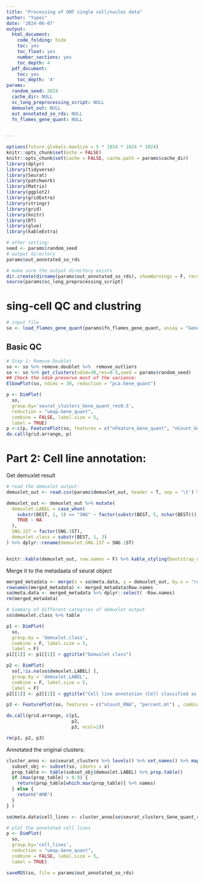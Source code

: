 ```yaml
---
title: "Processing of ONT single cell/nuclei data"
author: "Yupei"
date: '2024-06-07'
output:
  html_document:
    code_folding: hide
    toc: yes
    toc_float: yes
    number_sections: yes
    toc_depth: 4
  pdf_document:
    toc: yes
    toc_depth: '4'
params:
  random_seed: 2024
  cache_dir: NULL
  sc_long_preprocessing_script: NULL
  demuxlet_out: NULL
  out_annotated_so_rds: NULL
  fn_flames_gene_quant: NULL

    
---
```


```r
options(future.globals.maxSize = 5 * 1024 * 1024 * 1024)
knitr::opts_chunk$set(echo = FALSE)
knitr::opts_chunk$set(cache = FALSE, cache.path = params$cache_dir)
library(dplyr)
library(tidyverse)
library(Seurat)
library(patchwork)
library(Matrix)
library(ggplot2)
library(gridExtra)
library(stringr)
library(grid)
library(knitr)
library(DT)
library(glue)
library(kableExtra)
```

```r
# other setting:
seed <- params$random_seed
# output directory
params$out_annotated_so_rds

# make sure the output directory exists
dir.create(dirname(params$out_annotated_so_rds), showWarnings = F, recursive = T)
source(params$sc_long_preprocessing_script)
```



# sing-cell QC and clustring
```r
# input file
so <- load_flames_gene_quant(params$fn_flames_gene_quant, assay = "Gene_quant")
```

## Basic QC

```r
# Step 1: Remove Doublet
so <- so %>% remove.doublet %>%  remove_outliers 
so <- so %>% get_clusters(ndim=30,res=0.5,seed = params$random_seed)
## Check the ndim preserve most of the variance:
ElbowPlot(so, ndims = 30, reduction = "pca.Gene_quant")
```


```r
p <- DimPlot(
  so,
  group.by='seurat_clusters_Gene_quant_res0.5',
  reduction = "umap.Gene_quant",
  combine = FALSE, label.size = 5,
  label = TRUE)
p <-c(p, FeaturePlot(so, features = c("nFeature_Gene_quant", "nCount_Gene_quant", "percent.mt") , combine = F))
do.call(grid.arrange, p)
```

# Part 2: Cell line annotation:
Get demuxlet result
```r
# read the demuxlet output:
demuxlet_out <- read.csv(params$demuxlet_out, header = T, sep = '\t') %>% dplyr::select(BARCODE, BEST, SNG.1ST)

demuxlet_out <- demuxlet_out %>% mutate(
  demuxlet.LABEL = case_when(
    substr(BEST, 1, 3) == "SNG" ~ factor(substr(BEST, 5, nchar(BEST))),
    TRUE ~ NA
  ),
  SNG.1ST = factor(SNG.1ST),
  demuxlet.class = substr(BEST, 1, 3)
) %>% dplyr::rename(demuxlet.SNG.1ST = SNG.1ST)


knitr::kable(demuxlet_out, row.names = F) %>% kable_styling(bootstrap_options = "striped",font_size = 10) %>% scroll_box(height = "400px")
```


Merge it to the metadaata of seurat object
```r
merged_metadata <- merge(x = so@meta.data, y = demuxlet_out, by.x = "row.names", by.y = "BARCODE", all.x = TRUE)
rownames(merged_metadata) <- merged_metadata$Row.names
so@meta.data <- merged_metadata %>% dplyr::select( -Row.names)
rm(merged_metadata)
```

```r
# Summary of different categries of demuxlet output
so$demuxlet.class %>% table
```

```r

p1 <- DimPlot(
  so,
  group.by = 'demuxlet.class',
  combine = F, label.size = 5,
  label = F)
p1[[1]] <- p1[[1]] + ggtitle("Demuxlet class")

p2 <- DimPlot(
  so[,!is.na(so$demuxlet.LABEL) ],
  group.by = 'demuxlet.LABEL',
  combine = F, label.size = 5,
  label = F)
p2[[1]] <- p2[[1]] + ggtitle("Cell line annotation (Cell classified as SNG)")

p3 <- FeaturePlot(so, features = c("nCount_RNA", "percent.mt") , combine = F)

do.call(grid.arrange, c(p1,
                        p2,
                        p3, ncol=2))

rm(p1, p2, p3)
```
Annotated the original clusters:
```r
cluster_anno <- so$seurat_clusters %>% levels() %>% set_names() %>% map_chr( function(x) {
  subset_obj <- subset(so, idents = x)
  prop_table <- table(subset_obj$demuxlet.LABEL) %>% prop.table()
  if (max(prop_table) > 0.9) {
    return(prop_table[which.max(prop_table)] %>% names)
  } else {
    return("AMB")
  }
} )

so@meta.data$cell_lines <- cluster_anno[so$seurat_clusters_Gene_quant_res0.5] %>%  gsub("NCI", '', .)

# plot the annotated cell lines
p <- DimPlot(
  so,
  group.by='cell_lines',
  reduction = "umap.Gene_quant",
  combine = FALSE, label.size = 5,
  label = TRUE)
```


```r
saveRDS(so, file = params$out_annotated_so_rds)
```
